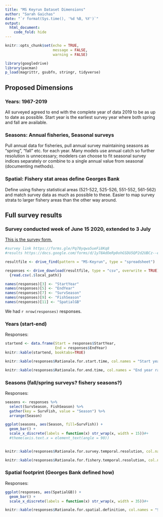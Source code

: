 ```yaml
---
title: "MS Keyrun Dataset Dimensions"
author: "Sarah Gaichas"
date: "`r format(Sys.time(), '%d %B, %Y')`"
output:
  html_document:
    code_fold: hide
---
```


```r
knitr::opts_chunk$set(echo = TRUE, 
                      message = FALSE,
                      warning = FALSE)

library(googledrive)
library(pacman)
p_load(magrittr, gsubfn, stringr, tidyverse)

```

## Proposed Dimensions

### Years: 1967-2019

All surveyed agreed to end with the complete year of data 2019 to be as up to date as possible. Start year is the earliest survey year where both spring and fall are available.

### Seasons: Annual fisheries, Seasonal surveys

Pull annual data for fisheries, pull annual survey maintaining seasons as "spring", "fall" etc. for each year. Many models use annual catch so further resolution is unnecessary; modelers can choose to fit seasonal survey indices separately or combine to a single annual value from seasonal (documenting methods).

### Spatial: Fishery stat areas define Georges Bank

Define using fishery statistical areas (521-522, 525-526, 551-552, 561-562) and match survey data as much as possible to these. Easier to map survey strata to larger fishery areas than the other way around. 

## Full survey results

### Survey conducted week of June 15 2020, extended to 3 July

[This is the survey form.](https://forms.gle/Pq78yqwa5ueFi8Kq8)

```r

#survey link https://forms.gle/Pq78yqwa5ueFi8Kq8
#results https://docs.google.com/forms/d/1y78AdOeRp0ohGSDU5QP2d2UBCz--eP_5b5Tu79QO-N8/edit#responses

resultfile <- drive_find(pattern = "MS-Keyrun", type = "spreadsheet")

responses <- drive_download(resultfile, type = "csv", overwrite = TRUE) %>%
  {read.csv(.$local_path)} 

names(responses)[3] <- "StartYear"
names(responses)[5] <- "EndYear"
names(responses)[7] <- "SurvSeason"
names(responses)[9] <- "FishSeason"
names(responses)[11] <- "SpatialGB"

```

We had `r nrow(responses)` responses.

### Years (start-end)

Responses:
```r
startend <- data.frame(Start = responses$StartYear,
                       End = responses$EndYear)
knitr::kable(startend, booktabs=TRUE)
```


```r
knitr::kable(responses$Rationale.for.start.time, col.names = "Start year rationale", booktabs=TRUE)
```


```r
knitr::kable(responses$Rationale.for.end.time, col.names = "End year rationale", booktabs=TRUE)
```

### Seasons (fall/spring surveys? fishery seasons?)

Responses:
```r

seasons <- responses %>%
  select(SurvSeason, FishSeason) %>%
  gather(key = SurvFish, value = "Season") %>%
  arrange(Season)

ggplot(seasons, aes(Season, fill=SurvFish)) + 
  geom_bar() +
  scale_x_discrete(labels = function(x) str_wrap(x, width = 15))#+ 
  #theme(axis.text.x = element_text(angle = 90))
  
```


```r
knitr::kable(responses$Rationale.for.survey.temporal.resolution, col.names = "Survey season rationale", booktabs=TRUE)
```


```r
knitr::kable(responses$Rationale.for.fishery.temporal.resolution, col.names = "Fishery season rationale", booktabs=TRUE)
```


### Spatial footprint (Georges Bank defined how)

Responses:
```r

ggplot(responses, aes(SpatialGB)) + 
  geom_bar() +
  scale_x_discrete(labels = function(x) str_wrap(x, width = 35))#+ 


```


```r
knitr::kable(responses$Rationale.for.spatial.definition, col.names = "Spatial Rationale", booktabs=TRUE)
```

